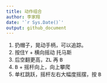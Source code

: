 ```yaml
---
title: 动作组合
author: 李家翔
date: '`r Sys.Date()`'
output: github_document
---
```


1. 扔帽子，晃动手柄，可以追踪。
1. 按住<kbd>Y</kbd> + 横向摇动 托马斯
1. 后空翻更高，<kbd>ZL</kbd> 再 <kbd>B</kbd>
1. <kbd>B</kbd> + 摇杆向上，向上攀爬
1. 单杠跳跃，摇杆左右大幅度摇摆，按 <kbd>B</kbd>
